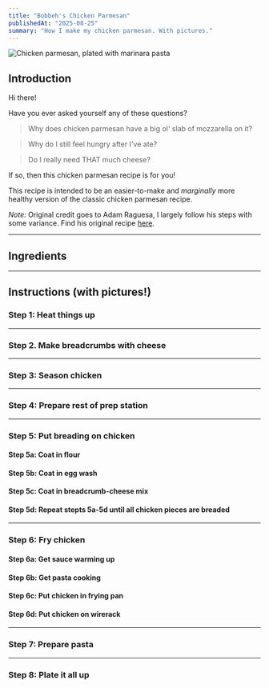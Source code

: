 ```yaml
---
title: "Bobbeh's Chicken Parmesan"
publishedAt: "2025-08-25"
summary: "How I make my chicken parmesan. With pictures."
---
```


![Chicken parmesan, plated with marinara pasta](https://pub-22e36f870e1647a6a48e07c2fa9d9ae8.r2.dev/finished.JPEG)

<Table
    headers={["Prep time", "Cook time", "Total time", "Servings", "Difficulty"]}
    rows={[["15m", "25m", "40m", "4", "Easy"]]}
/>

## Introduction

Hi there!

Have you ever asked yourself any of these questions?

> Why does chicken parmesan have a big ol' slab of mozzarella on it?

> Why do I still feel hungry after I've ate?

> Do I really need THAT much cheese?

If so, then this chicken parmesan recipe is for you!

This recipe is intended to be an easier-to-make and _marginally_ more healthy version of the classic chicken parmesan recipe.

_Note:_ Original credit goes to Adam Raguesa, I largely follow his steps with some variance.
Find his original recipe [here](https://www.youtube.com/watch?v=p-LY9b1u_io).

<BlogCarousel />

---

## Ingredients

---

## Instructions (with pictures!)

### Step 1: Heat things up

---

### Step 2. Make breadcrumbs with cheese

---

### Step 3: Season chicken

---

### Step 4: Prepare rest of prep station

---

### Step 5: Put breading on chicken

#### Step 5a: Coat in flour

#### Step 5b: Coat in egg wash

#### Step 5c: Coat in breadcrumb-cheese mix

#### Step 5d: Repeat stepts 5a-5d until all chicken pieces are breaded

---

### Step 6: Fry chicken

#### Step 6a: Get sauce warming up

#### Step 6b: Get pasta cooking

#### Step 6c: Put chicken in frying pan

#### Step 6d: Put chicken on wirerack

---

### Step 7: Prepare pasta

---

### Step 8: Plate it all up
